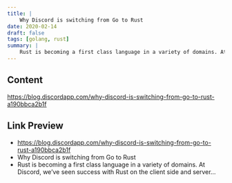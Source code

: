 ```yaml
---
title: |
    Why Discord is switching from Go to Rust
date: 2020-02-14
draft: false
tags: [golang, rust]
summary: |
    Rust is becoming a first class language in a variety of domains. At Discord, we’ve seen success with Rust on the client side and server…
---
```


## Content

https://blog.discordapp.com/why-discord-is-switching-from-go-to-rust-a190bbca2b1f

## Link Preview

- https://blog.discordapp.com/why-discord-is-switching-from-go-to-rust-a190bbca2b1f
- Why Discord is switching from Go to Rust
- Rust is becoming a first class language in a variety of domains. At Discord, we’ve seen success with Rust on the client side and server…
